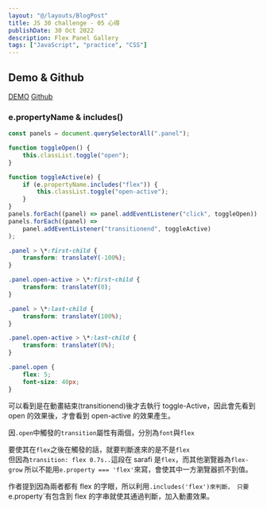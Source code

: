 ```yaml
---
layout: "@/layouts/BlogPost"
title: JS 30 challenge - 05 心得
publishDate: 30 Oct 2022
description: Flex Panel Gallery
tags: ["JavaScript", "practice", "CSS"]
---
```



## Demo & Github

[DEMO](https://evan-05-flex-panel-gallery.netlify.app/)
[Github](https://github.com/evanyang0612/JS30-05-Flex_Panel_Gallery)

### e.propertyName & includes()

```js
const panels = document.querySelectorAll(".panel");

function toggleOpen() {
	this.classList.toggle("open");
}

function toggleActive(e) {
	if (e.propertyName.includes("flex")) {
		this.classList.toggle("open-active");
	}
}
panels.forEach((panel) => panel.addEventListener("click", toggleOpen));
panels.forEach((panel) =>
	panel.addEventListener("transitionend", toggleActive)
);
```

```css
.panel > \*:first-child {
	transform: translateY(-100%);
}

.panel.open-active > \*:first-child {
	transform: translateY(0);
}

.panel > \*:last-child {
	transform: translateY(100%);
}

.panel.open-active > \*:last-child {
	transform: translateY(0%);
}

.panel.open {
	flex: 5;
	font-size: 40px;
}
```

可以看到是在動畫結束(transitionend)後才去執行 toggle-Active，因此會先看到 open 的效果後，才會看到 open-active 的效果產生。

因`.open`中觸發的`transition`屬性有兩個，分別為`font`與`flex`

要使其在`flex`之後在觸發的話，就要判斷進來的是不是`flex`  
但因為`transition: flex 0.7s..`這段在 sarafi 是`flex`，而其他瀏覽器為`flex-grow`
所以不能用`e.property === 'flex'`來寫，會使其中一方瀏覽器抓不到值。

作者提到因為兩者都有 flex 的字眼，所以利用`.includes('flex')來判斷， 只要`e.property`有包含到 flex 的字串就使其通過判斷，加入動畫效果。
